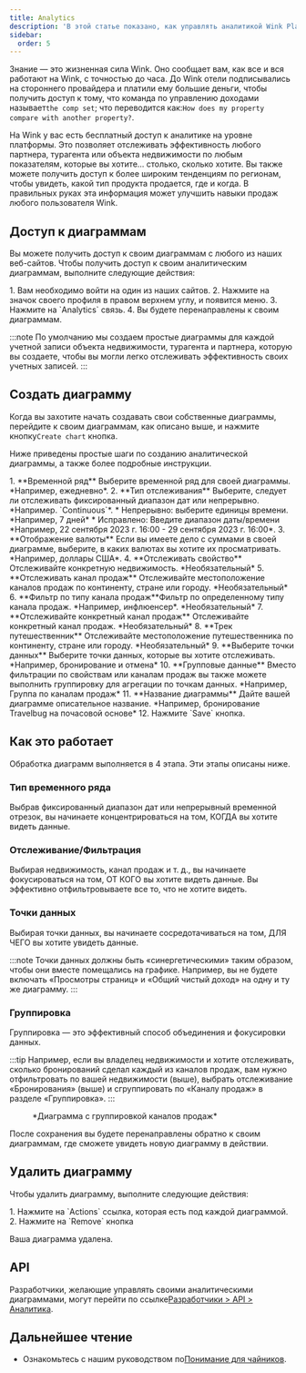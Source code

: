 ```yaml
---
title: Analytics
description: 'В этой статье показано, как управлять аналитикой Wink Platform.'
sidebar:
  order: 5
---
```


Знание — это жизненная сила Wink. Оно сообщает вам, как все и вся работают на Wink, с точностью до часа. До Wink отели подписывались на стороннего провайдера и платили ему большие деньги, чтобы получить доступ к тому, что команда по управлению доходами называет`the comp set`; что переводится как:`How does my property compare with another property?`.

На Wink у вас есть бесплатный доступ к аналитике на уровне платформы. Это позволяет отслеживать эффективность любого партнера, турагента или объекта недвижимости по любым показателям, которые вы хотите... столько, сколько хотите. Вы также можете получить доступ к более широким тенденциям по регионам, чтобы увидеть, какой тип продукта продается, где и когда. В правильных руках эта информация может улучшить навыки продаж любого пользователя Wink.

## Доступ к диаграммам

Вы можете получить доступ к своим диаграммам с любого из наших веб-сайтов. Чтобы получить доступ к своим аналитическим диаграммам, выполните следующие действия:

<Steps>
  1. Вам необходимо войти на один из наших сайтов.
  2. Нажмите на значок своего профиля в правом верхнем углу, и появится меню.
  3. Нажмите на `Analytics` связь.
  4. Вы будете перенаправлены к своим диаграммам.
</Steps>


:::note
По умолчанию мы создаем простые диаграммы для каждой учетной записи объекта недвижимости, турагента и партнера, которую вы создаете, чтобы вы могли легко отслеживать эффективность своих учетных записей.
:::

## Создать диаграмму

Когда вы захотите начать создавать свои собственные диаграммы, перейдите к своим диаграммам, как описано выше, и нажмите кнопку`Create chart` кнопка.

Ниже приведены простые шаги по созданию аналитической диаграммы, а также более подробные инструкции.

<Steps>
  1. **Временной ряд** Выберите временной ряд для своей диаграммы. *Например, ежедневно*.
  2. **Тип отслеживания** Выберите, следует ли отслеживать фиксированный диапазон дат или непрерывно. *Например. `Continuous`*.
     * Непрерывно: выберите единицы времени. *Например, 7 дней*
     * Исправлено: Введите диапазон даты/времени *Например, 22 сентября 2023 г. 16:00 - 29 сентября 2023 г. 16:00*.
  3. **Отображение валюты** Если вы имеете дело с суммами в своей диаграмме, выберите, в каких валютах вы хотите их просматривать. *Например, доллары США*.
  4. **Отслеживать свойство** Отслеживайте конкретную недвижимость. *Необязательный*
  5. **Отслеживать канал продаж** Отслеживайте местоположение каналов продаж по континенту, стране или городу. *Необязательный*
  6. **Фильтр по типу канала продаж**Фильтр по определенному типу канала продаж. *Например, инфлюенсер*. *Необязательный*
  7. **Отслеживайте конкретный канал продаж** Отслеживайте конкретный канал продаж. *Необязательный*
  8. **Трек путешественник** Отслеживайте местоположение путешественника по континенту, стране или городу. *Необязательный*
  9. **Выберите точки данных** Выберите точки данных, которые вы хотите отслеживать. *Например, бронирование и отмена*
  10. **Групповые данные** Вместо фильтрации по свойствам или каналам продаж вы также можете выполнить группировку для агрегации по точкам данных. *Например, Группа по каналам продаж*
  11. **Название диаграммы** Дайте вашей диаграмме описательное название. *Например, бронирование Travelbug на почасовой основе*
  12. Нажмите `Save` кнопка.
</Steps>


## Как это работает

Обработка диаграмм выполняется в 4 этапа. Эти этапы описаны ниже.

### Тип временного ряда

Выбрав фиксированный диапазон дат или непрерывный временной отрезок, вы начинаете концентрироваться на том, КОГДА вы хотите видеть данные.

### Отслеживание/Фильтрация

Выбирая недвижимость, канал продаж и т. д., вы начинаете фокусироваться на том, ОТ КОГО вы хотите видеть данные. Вы эффективно отфильтровываете все то, что не хотите видеть.

### Точки данных

Выбирая точки данных, вы начинаете сосредотачиваться на том, ДЛЯ ЧЕГО вы хотите увидеть данные.

:::note
Точки данных должны быть «синергетическими» таким образом, чтобы они вместе помещались на графике. Например, вы не будете включать «Просмотры страниц» и «Общий чистый доход» на одну и ту же диаграмму.
:::

### Группировка<Badge text="New" variant="note" />


Группировка — это эффективный способ объединения и фокусировки данных.

:::tip
Например, если вы владелец недвижимости и хотите отслеживать, сколько бронирований сделал каждый из каналов продаж, вам нужно отфильтровать по вашей недвижимости (выше), выбрать отслеживание «Бронирования» (выше) и сгруппировать по «Каналу продаж» в разделе «Группировка».
:::

<figure>
  <CloudinaryImage width="700" height="219" resize="scale" quality="best" alt="Аналитическая диаграмма" src="academy/analytics" errorImage="noimage_opaque_nyrtl0.png" />

  <figcaption>*Диаграмма с группировкой каналов продаж*</figcaption>
</figure>


После сохранения вы будете перенаправлены обратно к своим диаграммам, где сможете увидеть новую диаграмму в действии.

## Удалить диаграмму

Чтобы удалить диаграмму, выполните следующие действия:

<Steps>
  1. Нажмите на `Actions` ссылка, которая есть под каждой диаграммой.
  2. Нажмите на `Remove` кнопка
</Steps>


Ваша диаграмма удалена.

## API

Разработчики, желающие управлять своими аналитическими диаграммами, могут перейти по ссылке[Разработчики > API > Аналитика](/developers/apis/#analytics-api).

## Дальнейшее чтение

* Ознакомьтесь с нашим руководством по[Понимание для чайников](/guides/insight-for-dummies).

